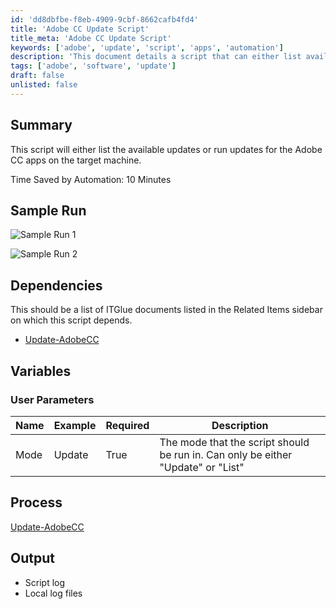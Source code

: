 ```yaml
---
id: 'dd8dbfbe-f8eb-4909-9cbf-8662cafb4fd4'
title: 'Adobe CC Update Script'
title_meta: 'Adobe CC Update Script'
keywords: ['adobe', 'update', 'script', 'apps', 'automation']
description: 'This document details a script that can either list available updates or execute updates for Adobe Creative Cloud applications on the specified machine, saving significant time through automation.'
tags: ['adobe', 'software', 'update']
draft: false
unlisted: false
---
```

## Summary

This script will either list the available updates or run updates for the Adobe CC apps on the target machine.

Time Saved by Automation: 10 Minutes

## Sample Run

![Sample Run 1](../../../static/img/Adobe-Creative-Cloud---Update/image_1.png)

![Sample Run 2](../../../static/img/Adobe-Creative-Cloud---Update/image_2.png)

## Dependencies

This should be a list of ITGlue documents listed in the Related Items sidebar on which this script depends.

- [Update-AdobeCC](https://proval.itglue.com/DOC-5078775-7667368)

## Variables

### User Parameters

| Name  | Example | Required | Description                                                |
|-------|---------|----------|------------------------------------------------------------|
| Mode  | Update  | True     | The mode that the script should be run in. Can only be either "Update" or "List" |

## Process

[Update-AdobeCC](https://proval.itglue.com/DOC-5078775-7667368)

## Output

- Script log
- Local log files











